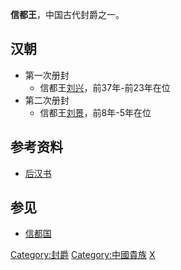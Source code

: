 '''信都王'''，中国古代封爵之一。

==汉朝==
*第一次册封 
**信都王[[刘兴|刘兴]]，前37年-前23年在位
*第二次册封
**信都王[[刘景|刘景]]，前8年-5年在位 

==参考资料==
*[[后汉书|后汉书]]

==参见==
*[[信都国|信都国]]

[[Category:封爵|Category:封爵]]
[[Category:中國貴族|Category:中國貴族]]
[[Category:汉朝诸侯王封号|X]]
{{disambig|Cat=三字封號消歧義}}